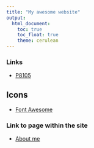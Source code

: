---
title: "My awesome website"
output: 
  html_document:
    toc: true
    toc_float: true
    theme: cerulean
---

### Links

* [P8105](https://p8105.com)

## Icons

* [Font Awesome](https://fontawesome.com/icons)

### Link to page within the site

* [About me](about.html)


